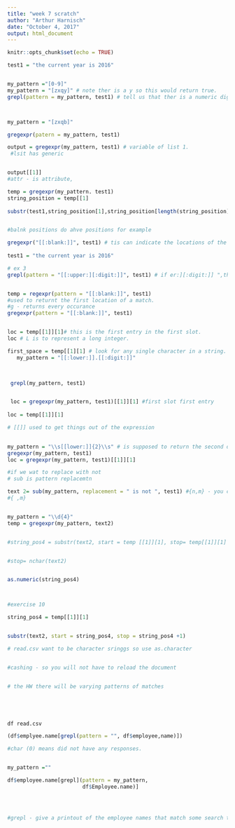 ```yaml
---
title: "week 7 scratch"
author: "Arthur Harnisch"
date: "October 4, 2017"
output: html_document
---
```


```r
knitr::opts_chunk$set(echo = TRUE)
```

```r
test1 = "the current year is 2016"


my_pattern ="[0-9]"
my_pattern = "[zxqy]" # note ther is a y so this would return true. 
grepl(pattern = my_pattern, test1) # tell us that ther is a numeric digit in the test1



my_pattern = "[zxqb]"

gregexpr(patern = my_pattern, test1)

output = gregexpr(my_pattern, test1) # variable of list 1. 
 #lsit has generic 


output[[1]]
#attr - is attribute, 

temp = gregexpr(my_pattern. test1)
string_position = temp[[1]
                       
substr(test1,string_position[1],string_position[length(string_position)])                       


#balnk positions do ahve positions for example

gregexpr("[[:blank:]]", test1) # tis can indicate the locations of the blanks. #note the square brackets indicate everything included, 
                       
test1 = "the current year is 2016"

# ex 3 
grepl(pattern = "[[:upper:][:digit:]]", test1) # if er:][:digit:]] ",this would also be stating to look for a space. 


temp = regexpr(pattern = "[[:blank:]]", test1)
#used to returnt the first location of a match. 
#g - returns every occurance 
gregexpr(pattern = "[[:blank:]]", test1)


loc = temp[[1]][1]# this is the first entry in the first slot. 
loc # L is to represent a long integer. 

first_space = temp[[1][1] # look for any single character in a string. 
   my_pattern = "[[:lower:]].[[:digit:]]"


                   
 grepl(my_pattern, test1)


 loc = gregexpr(my_pattern, test1)[[1]][1] #first slot first entry
  
loc = temp[[1]][1]

# [[]] used to get things out of the expression   

 
my_pattern = "\\s[[lower:]]{2}\\s" # is supposed to return the second one twice. the value can be matched n number of timer. 
gregexpr(my_pattern, test1)
loc = gregexpr(my_pattern, test1)[[1]][1]

#if we wat to replace with not
# sub is pattern replacemtn 

text 2= sub(my_pattern, replacement = " is not ", test1) #{n,m} - you can use this to define the word length. or 
#{ ,m}


my_pattern = "\\d{4}"
temp = gregexpr(my_pattern, text2)


#string_pos4 = substr(text2, start = temp [[1]][1], stop= temp[[1]][1] + attr(temp[[1]], 'match length'))


#stop= nchar(text2)


as.numeric(string_pos4)



#exercise 10

string_pos4 = temp[[1]][1]


substr(text2, start = string_pos4, stop = string_pos4 +1)

# read.csv want to be character sringgs so use as.character 


#cashing - so you will not have to reload the document 


# the HW there will be varying patterns of matches





df read.csv

(df$emplyee.name[grepl(pattern = "", df$employee,name)])

#char (0) means did not have any responses. 


my_pattern =""

df$employee.name[grepl](pattern = my_pattern, 
                        df$Employee.name)] 




#grepl - give a printout of the employee names that match some search term. 

```